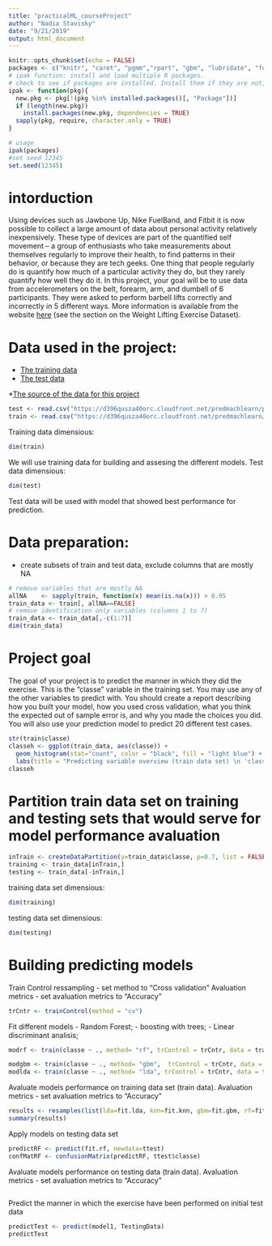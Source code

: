 ```yaml
---
title: "practicalML_courseProject"
author: "Nadia Stavisky"
date: "9/21/2019"
output: html_document
---
```


```r
knitr::opts_chunk$set(echo = FALSE)
packages <- c("knitr", "caret", "pgmm","rpart", "gbm", "lubridate", "forecast", "e1071", "ggplot2")
# ipak function: install and load multiple R packages.
# check to see if packages are installed. Install them if they are not, then load them into the R session.
ipak <- function(pkg){
  new.pkg <- pkg[!(pkg %in% installed.packages()[, "Package"])]
  if (length(new.pkg)) 
    install.packages(new.pkg, dependencies = TRUE)
  sapply(pkg, require, character.only = TRUE)
}

# usage
ipak(packages)
#set seed 12345
set.seed(12345)
```
# intorduction
Using devices such as Jawbone Up, Nike FuelBand, and Fitbit it is now possible to collect a large amount of data about personal activity relatively inexpensively. These type of devices are part of the quantified self movement – a group of enthusiasts who take measurements about themselves regularly to improve their health, to find patterns in their behavior, or because they are tech geeks. One thing that people regularly do is quantify how much of a particular activity they do, but they rarely quantify how well they do it. In this project, your goal will be to use data from accelerometers on the belt, forearm, arm, and dumbell of 6 participants. They were asked to perform barbell lifts correctly and incorrectly in 5 different ways. More information is available from the website [here](http://web.archive.org/web/20161224072740/http:/groupware.les.inf.puc-rio.br/har) (see the section on the Weight Lifting Exercise Dataset).

# Data used in the project:
- [The training data](https://d396qusza40orc.cloudfront.net/predmachlearn/pml-training.csv) 
- [The test data](https://d396qusza40orc.cloudfront.net/predmachlearn/pml-testing.csv)

*[The source of the data for this project](http://web.archive.org/web/20161224072740/http:/groupware.les.inf.puc-rio.br/har)

```r
test <- read.csv("https://d396qusza40orc.cloudfront.net/predmachlearn/pml-testing.csv")
train <- read.csv("https://d396qusza40orc.cloudfront.net/predmachlearn/pml-training.csv")
```
Training data dimensious:
```r
dim(train)
```
We will use training data for building and assesing the different models.
Test data dimensious:
```r
dim(test)
```
Test data will be used with model that showed best performance for prediction.

# Data preparation:
- create subsets of train and test data, exclude columns that are mostly NA
```r
# remove variables that are mostly NA
allNA    <- sapply(train, function(x) mean(is.na(x))) > 0.95
train_data <- train[, allNA==FALSE]
# remove identification only variables (columns 1 to 7)
train_data <- train_data[,-c(1:7)]
dim(train_data)
```


# Project goal
The goal of your project is to predict the manner in which they did the exercise. This is the "classe" variable in the training set. You may use any of the other variables to predict with. You should create a report describing how you built your model, how you used cross validation, what you think the expected out of sample error is, and why you made the choices you did. You will also use your prediction model to predict 20 different test cases.

```r
str(train$classe)
classeh <- ggplot(train_data, aes(classe)) +
  geom_histogram(stat="count", color = "black", fill = "light blue") + 
  labs(title = "Predicting variable overview (train data set) \n 'classe' variable - is the exercise performnce manner type")
classeh
```

# Partition train data set on training and testing sets that would serve for model performance avaluation

```r
inTrain <- createDataPartition(y=train_data$classe, p=0.7, list = FALSE)
training <- train_data[inTrain,]
testing <- train_data[-inTrain,]
```

training data set dimensious:
```r
dim(training)
```
testing data set dimensious:
```r
dim(testing)
```

# Building predicting models
Train Control ressampling - set method to "Cross validation"
Avaluation metrics - set avaluation metrics to "Accuracy"
```r
trCntr <- trainControl(method = "cv")
```

Fit different models 
- Random Forest;
- boosting with trees;
- Linear discriminant analisis;

```r
modrf <- train(classe ~ ., method= "rf", trControl = trCntr, data = training)
```

```r
modgbm <- train(classe ~ ., method= "gbm",  trControl = trCntr, data = training, verbose=FALSE)
modlda <- train(classe ~ ., method= "lda", trControl = trCntr, data = training)
```

Avaluate models performance on training data set (train data).
Avaluation metrics - set avaluation metrics to "Accuracy"

```r
results <- resamples(list(lda=fit.lda, knn=fit.knn, gbm=fit.gbm, rf=fit.rf))
summary(results)
```


Apply models on testing data set

```r
predictRF <- predict(fit.rf, newdata=ttest)
confMatRF <- confusionMatrix(predictRF, ttest$classe)
```



Avaluate models performance on testing data (train data).
Avaluation metrics - set avaluation metrics to "Accuracy"
```r

```

Predict the manner in which the exercise have been performed on initial test data

```r
predictTest <- predict(model1, TestingData)
predictTest
```

